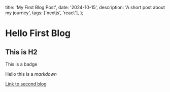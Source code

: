   title: 'My First Blog Post',
  date: '2024-10-15',
  description: 'A short post about my journey',
  tags: ['nextjs', 'react'],
};


# Hello First Blog

## This is H2

<Badge>This is a badge</Badge>

Hello this is a _markdown_

[Link to second blog](/writing/second-blog)
